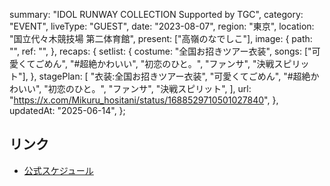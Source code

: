   summary: "IDOL RUNWAY COLLECTION Supported by TGC",
  category: "EVENT",
  liveType: "GUEST",
  date: "2023-08-07",
  region: "東京",
  location: "国立代々木競技場 第二体育館",
  present: ["高嶺のなでしこ"],
  image: {
    path: "",
    ref: "",
  },
  recaps: {
    setlist: {
      costume: "全国お招きツアー衣装",
      songs: ["可愛くてごめん", "#超絶かわいい", "初恋のひと。", "ファンサ", "決戦スピリット"],
    },
    stagePlan: [
      "衣装:全国お招きツアー衣装",
      "可愛くてごめん",
      "#超絶かわいい",
      "初恋のひと。",
      "ファンサ",
      "決戦スピリット",
    ],
    url: "https://x.com/Mikuru_hositani/status/1688529710501027840",
  },
  updatedAt: "2025-06-14",
};

## リンク

- [公式スケジュール](https://takanenonadeshiko.jp/?p=1179)
